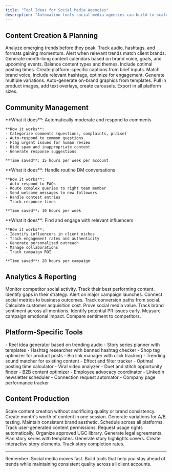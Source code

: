 ```yaml
---
title: "Tool Ideas for Social Media Agencies"
description: "Automation tools social media agencies can build to scale content creation and community management"
---
```


## Content Creation & Planning

<CardGroup cols={2}>
  <Card title="Trend Predictor" icon="chart-line">
    Analyze emerging trends before they peak. Track audio, hashtags, and formats gaining momentum. Alert when relevant trends match client brands.
  </Card>

  <Card title="Content Calendar AI" icon="calendar">
    Generate month-long content calendars based on brand voice, goals, and upcoming events. Balance content types and themes. Include optimal posting times.
  </Card>

  <Card title="Caption Generator" icon="pen">
    Create platform-specific captions from brief inputs. Match brand voice, include relevant hashtags, optimize for engagement. Generate multiple variations.
  </Card>

  <Card title="Visual Template Engine" icon="image">
    Auto-generate on-brand graphics from templates. Pull in product images, add text overlays, create carousels. Export in all platform sizes.
  </Card>
</CardGroup>

## Community Management

<AccordionGroup>
  <Accordion title="Comment Moderation AI">
    **What it does**: Automatically moderate and respond to comments

    **How it works**:
    - Categorize comments (questions, complaints, praise)
    - Auto-respond to common questions
    - Flag urgent issues for human review
    - Hide spam and inappropriate content
    - Generate response suggestions

    **Time saved**: 15 hours per week per account
  </Accordion>

  <Accordion title="DM Automation System">
    **What it does**: Handle routine DM conversations

    **How it works**:
    - Auto-respond to FAQs
    - Route complex queries to right team member
    - Send welcome messages to new followers
    - Handle contest entries
    - Track response times

    **Time saved**: 10 hours per week
  </Accordion>

  <Accordion title="Influencer Outreach Tool">
    **What it does**: Find and engage with relevant influencers

    **How it works**:
    - Identify influencers in client niches
    - Track engagement rates and authenticity
    - Generate personalized outreach
    - Manage collaborations
    - Track campaign ROI

    **Time saved**: 20 hours per campaign
  </Accordion>
</AccordionGroup>

## Analytics & Reporting

<Tabs>
  <Tab title="Competitor Tracker">
    Monitor competitor social activity. Track their best performing content. Identify gaps in their strategy. Alert on major campaign launches.
  </Tab>

  <Tab title="ROI Dashboard">
    Connect social metrics to business outcomes. Track conversion paths from social. Calculate customer acquisition cost. Prove social media value.
  </Tab>

  <Tab title="Sentiment Analyzer">
    Track brand sentiment across all mentions. Identify potential PR issues early. Measure campaign emotional impact. Compare sentiment to competitors.
  </Tab>
</Tabs>

## Platform-Specific Tools

<Steps>
  <Step title="Instagram Tools">
    - Reel idea generator based on trending audio
    - Story series planner with templates
    - Hashtag researcher with banned hashtag checker
    - Shop tag optimizer for product posts
    - Bio link manager with click tracking
  </Step>

  <Step title="TikTok Tools">
    - Trending sound matcher for existing content
    - Effect and filter tracker
    - Optimal posting time calculator
    - Viral video analyzer
    - Duet and stitch opportunity finder
  </Step>

  <Step title="LinkedIn Tools">
    - B2B content optimizer
    - Employee advocacy coordinator
    - LinkedIn newsletter scheduler
    - Connection request automator
    - Company page performance tracker
  </Step>
</Steps>

## Content Production

<Info>
Scale content creation without sacrificing quality or brand consistency.
</Info>

<Card title="Batch Content Creator">
  Create month's worth of content in one session. Generate variations for A/B testing. Maintain consistent brand aesthetic. Schedule across all platforms.
</Card>

<Card title="UGC Rights Manager">
  Track user-generated content permissions. Request usage rights automatically. Organize approved UGC library. Generate legal agreements.
</Card>

<Card title="Story Storyboarder">
  Plan story series with templates. Generate story highlights covers. Create interactive story elements. Track story completion rates.
</Card>

---

Remember: Social media moves fast. Build tools that help you stay ahead of trends while maintaining consistent quality across all client accounts.